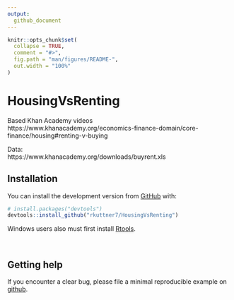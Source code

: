 ```yaml
---
output: 
  github_document
---
```


<!-- README.md is generated from README.Rmd. Please edit that file -->


```r
knitr::opts_chunk$set(
  collapse = TRUE,
  comment = "#>",
  fig.path = "man/figures/README-",
  out.width = "100%"
)
```

# HousingVsRenting

<!-- badges: start -->

<!-- badges: end -->

Based Khan Academy videos  
   https://www.khanacademy.org/economics-finance-domain/core-finance/housing#renting-v-buying

Data:  
   https://www.khanacademy.org/downloads/buyrent.xls
  
## Installation

You can install the development version from [GitHub](https://github.com/) with:

``` r
# install.packages("devtools")
devtools::install_github("rkuttner7/HousingVsRenting")
```

Windows users also must first install [Rtools](http://cran.rstudio.com/bin/windows/Rtools/).

<br>  
  

## Getting help

If you encounter a clear bug, please file a minimal reproducible example on [github](https://github.com/rkuttner7/HousingVsRenting/issues).
  
<br>  
---
